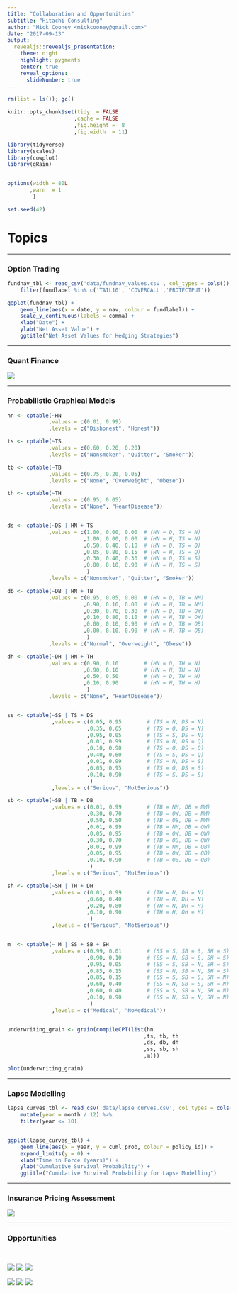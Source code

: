 ```yaml
---
title: "Collaboration and Opportunities"
subtitle: "Hitachi Consulting"
author: "Mick Cooney <mickcooney@gmail.com>"
date: "2017-09-13"
output:
  revealjs::revealjs_presentation:
    theme: night
    highlight: pygments
    center: true
    reveal_options:
      slideNumber: true
---
```


```r
rm(list = ls()); gc()

knitr::opts_chunk$set(tidy  = FALSE
                     ,cache = FALSE
                     ,fig.height =  8
                     ,fig.width  = 11)

library(tidyverse)
library(scales)
library(cowplot)
library(gRain)


options(width = 80L
       ,warn  = 1
        )

set.seed(42)
```

# Topics

---

### Option Trading

```r
fundnav_tbl <- read_csv('data/fundnav_values.csv', col_types = cols()) %>%
    filter(fundlabel %in% c('TAIL10', 'COVERCALL','PROTECTPUT'))

ggplot(fundnav_tbl) +
    geom_line(aes(x = date, y = nav, colour = fundlabel)) +
    scale_y_continuous(labels = comma) +
    xlab("Date") +
    ylab("Net Asset Value") +
    ggtitle("Net Asset Values for Hedging Strategies")
```

---

### Quant Finance

![](img/manufacturehedge_pdf_plot.png)

---

### Probabilistic Graphical Models

```r
hn <- cptable(~HN
             ,values = c(0.01, 0.99)
             ,levels = c("Dishonest", "Honest"))

ts <- cptable(~TS
             ,values = c(0.60, 0.20, 0.20)
             ,levels = c("Nonsmoker", "Quitter", "Smoker"))

tb <- cptable(~TB
             ,values = c(0.75, 0.20, 0.05)
             ,levels = c("None", "Overweight", "Obese"))

th <- cptable(~TH
             ,values = c(0.95, 0.05)
             ,levels = c("None", "HeartDisease"))


ds <- cptable(~DS | HN + TS
             ,values = c(1.00, 0.00, 0.00  # (HN = D, TS = N)
                        ,1.00, 0.00, 0.00  # (HN = H, TS = N)
                        ,0.50, 0.40, 0.10  # (HN = D, TS = Q)
                        ,0.05, 0.80, 0.15  # (HN = H, TS = Q)
                        ,0.30, 0.40, 0.30  # (HN = D, TS = S)
                        ,0.00, 0.10, 0.90  # (HN = H, TS = S)
                         )
             ,levels = c("Nonsmoker", "Quitter", "Smoker"))

db <- cptable(~DB | HN + TB
             ,values = c(0.95, 0.05, 0.00  # (HN = D, TB = NM)
                        ,0.90, 0.10, 0.00  # (HN = H, TB = NM)
                        ,0.30, 0.70, 0.30  # (HN = D, TB = OW)
                        ,0.10, 0.80, 0.10  # (HN = H, TB = OW)
                        ,0.00, 0.10, 0.90  # (HN = D, TB = OB)
                        ,0.00, 0.10, 0.90  # (HN = H, TB = OB)
                         )
             ,levels = c("Normal", "Overweight", "Obese"))

dh <- cptable(~DH | HN + TH
             ,values = c(0.90, 0.10        # (HN = D, TH = N)
                        ,0.90, 0.10        # (HN = H, TH = N)
                        ,0.50, 0.50        # (HN = D, TH = H)
                        ,0.10, 0.90        # (HN = H, TH = H)
                         )
             ,levels = c("None", "HeartDisease"))


ss <- cptable(~SS | TS + DS
              ,values = c(0.05, 0.95        # (TS = N, DS = N)
                         ,0.35, 0.65        # (TS = Q, DS = N)
                         ,0.95, 0.05        # (TS = S, DS = N)
                         ,0.01, 0.99        # (TS = N, DS = Q)
                         ,0.10, 0.90        # (TS = Q, DS = Q)
                         ,0.40, 0.60        # (TS = S, DS = Q)
                         ,0.01, 0.99        # (TS = N, DS = S)
                         ,0.05, 0.95        # (TS = Q, DS = S)
                         ,0.10, 0.90        # (TS = S, DS = S)
                          )
              ,levels = c("Serious", "NotSerious"))

sb <- cptable(~SB | TB + DB
              ,values = c(0.01, 0.99        # (TB = NM, DB = NM)
                         ,0.30, 0.70        # (TB = OW, DB = NM)
                         ,0.50, 0.50        # (TB = OB, DB = NM)
                         ,0.01, 0.99        # (TB = NM, DB = OW)
                         ,0.05, 0.95        # (TB = OW, DB = OW)
                         ,0.30, 0.70        # (TB = OB, DB = OW)
                         ,0.01, 0.99        # (TB = NM, DB = OB)
                         ,0.05, 0.95        # (TB = OW, DB = OB)
                         ,0.10, 0.90        # (TB = OB, DB = OB)
                          )
              ,levels = c("Serious", "NotSerious"))

sh <- cptable(~SH | TH + DH
              ,values = c(0.01, 0.99        # (TH = N, DH = N)
                         ,0.60, 0.40        # (TH = H, DH = N)
                         ,0.20, 0.80        # (TH = N, DH = H)
                         ,0.10, 0.90        # (TH = H, DH = H)
                          )
              ,levels = c("Serious", "NotSerious"))


m  <- cptable(~ M | SS + SB + SH
              ,values = c(0.99, 0.01        # (SS = S, SB = S, SH = S)
                         ,0.90, 0.10        # (SS = N, SB = S, SH = S)
                         ,0.95, 0.05        # (SS = S, SB = N, SH = S)
                         ,0.85, 0.15        # (SS = N, SB = N, SH = S)
                         ,0.85, 0.15        # (SS = S, SB = S, SH = N)
                         ,0.60, 0.40        # (SS = N, SB = S, SH = N)
                         ,0.60, 0.40        # (SS = S, SB = N, SH = N)
                         ,0.10, 0.90        # (SS = N, SB = N, SH = N)
                          )
              ,levels = c("Medical", "NoMedical"))


underwriting_grain <- grain(compileCPT(list(hn
                                           ,ts, tb, th
                                           ,ds, db, dh
                                           ,ss, sb, sh
                                           ,m)))

plot(underwriting_grain)
```

---

### Lapse Modelling

```r
lapse_curves_tbl <- read_csv('data/lapse_curves.csv', col_types = cols()) %>%
    mutate(year = month / 12) %>%
    filter(year <= 10)


ggplot(lapse_curves_tbl) +
    geom_line(aes(x = year, y = cuml_prob, colour = policy_id)) +
    expand_limits(y = 0) +
    xlab("Time in Force (years)") +
    ylab("Cumulative Survival Probability") +
    ggtitle("Cumulative Survival Probability for Lapse Modelling")

```

---

### Insurance Pricing Assessment

![](img/insurance_pricing_assessment.png)

---

### Opportunities


\


![](img/rsa_logo.png)
![](img/mercer_logo.png)
![](img/aig_logo.png)

![](img/hiscox_logo.png)
![](img/mibi_logo.png)
![](img/argo_logo.png)





